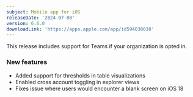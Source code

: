 ```yaml
---
subject: Mobile app for iOS
releaseDate: '2024-07-08'
version: 6.6.0
downloadLink: 'https://apps.apple.com/app/id594038638'
---
```


This release includes support for Teams if your organization is opted in. 

### New features

* Added support for thresholds in table visualizations
* Enabled cross account toggling in explorer views
* Fixes issue where users would encounter a blank screen on iOS 18
